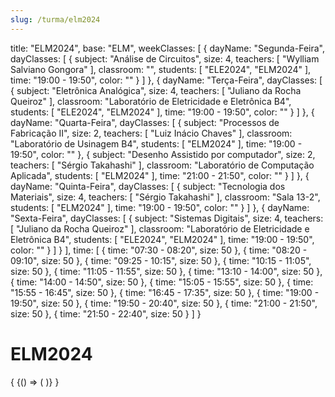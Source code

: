```yaml
---
slug: /turma/elm2024
---
```

  title: "ELM2024",
  base: "ELM",
  weekClasses: [
    {
      dayName: "Segunda-Feira",
      dayClasses: [
        {
          subject: "Análise de Circuitos",
          size: 4,
          teachers: [
            "Wylliam Salviano Gongora"
          ],
          classroom: "",
          students: [
            "ELE2024",
            "ELM2024"
          ],
          time: "19:00 - 19:50",
          color: ""
        }
      ]
    },
    {
      dayName: "Terça-Feira",
      dayClasses: [
        {
          subject: "Eletrônica Analógica",
          size: 4,
          teachers: [
            "Juliano da Rocha Queiroz"
          ],
          classroom: "Laboratório de Eletricidade e Eletrônica B4",
          students: [
            "ELE2024",
            "ELM2024"
          ],
          time: "19:00 - 19:50",
          color: ""
        }
      ]
    },
    {
      dayName: "Quarta-Feira",
      dayClasses: [
        {
          subject: "Processos de Fabricação II",
          size: 2,
          teachers: [
            "Luiz Inácio Chaves"
          ],
          classroom: "Laboratório de Usinagem B4",
          students: [
            "ELM2024"
          ],
          time: "19:00 - 19:50",
          color: ""
        },
        {
          subject: "Desenho Assistido por computador",
          size: 2,
          teachers: [
            "Sérgio Takahashi"
          ],
          classroom: "Laboratório de Computação Aplicada",
          students: [
            "ELM2024"
          ],
          time: "21:00 - 21:50",
          color: ""
        }
      ]
    },
    {
      dayName: "Quinta-Feira",
      dayClasses: [
        {
          subject: "Tecnologia dos Materiais",
          size: 4,
          teachers: [
            "Sérgio Takahashi"
          ],
          classroom: "Sala 13-2",
          students: [
            "ELM2024"
          ],
          time: "19:00 - 19:50",
          color: ""
        }
      ]
    },
    {
      dayName: "Sexta-Feira",
      dayClasses: [
        {
          subject: "Sistemas Digitais",
          size: 4,
          teachers: [
            "Juliano da Rocha Queiroz"
          ],
          classroom: "Laboratório de Eletricidade e Eletrônica B4",
          students: [
            "ELE2024",
            "ELM2024"
          ],
          time: "19:00 - 19:50",
          color: ""
        }
      ]
    }
  ],
  time: [
    {
      time: "07:30 - 08:20",
      size: 50
    },
    {
      time: "08:20 - 09:10",
      size: 50
    },
    {
      time: "09:25 - 10:15",
      size: 50
    },
    {
      time: "10:15 - 11:05",
      size: 50
    },
    {
      time: "11:05 - 11:55",
      size: 50
    },
    {
      time: "13:10 - 14:00",
      size: 50
    },
    {
      time: "14:00 - 14:50",
      size: 50
    },
    {
      time: "15:05 - 15:55",
      size: 50
    },
    {
      time: "15:55 - 16:45",
      size: 50
    },
    {
      time: "16:45 - 17:35",
      size: 50
    },
    {
      time: "19:00 - 19:50",
      size: 50
    },
    {
      time: "19:50 - 20:40",
      size: 50
    },
    {
      time: "21:00 - 21:50",
      size: 50
    },
    {
      time: "21:50 - 22:40",
      size: 50
    }
  ]
}

# ELM2024

<div>
  {
    <BrowserOnly>
      {() => (
        <Grid
          title={data.title}
          weekClasses={data.weekClasses}
          time={data.time}
        />
      )}
    </BrowserOnly>
  }
</div>
